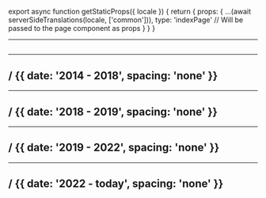 
export async function getStaticProps({ locale }) {
  return {
    props: {
      ...(await serverSideTranslations(locale, ['common'])),
      type: 'indexPage'
      // Will be passed to the page component as props
    }
  }
}

---

## <TranslationParagraph value="titles.about" />

<TranslationParagraph value='about.firstParagraph' />

---

## / {{ date: '2014 - 2018', spacing: 'none' }}

<TranslationParagraph value='about.secondParagraph' />

---

## / {{ date: '2018 - 2019', spacing: 'none' }}

<TranslationParagraph value='about.thirdParagraph' />

<TranslationParagraph value='about.fourthParagraph' />

---

## / {{ date: '2019 - 2022', spacing: 'none' }}

<TranslationParagraph value='about.fifthParagraph' />

<TranslationParagraph value='about.sixthParagraph' />

---

## / {{ date: '2022 - today', spacing: 'none' }}

<TranslationParagraph value='about.seventhParagraph' />

<TranslationParagraph value='about.eighthParagraph' />
